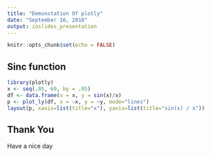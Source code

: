 ```yaml
---
title: "Demonstation Of plotly"
date: "September 16, 2018"
output: ioslides_presentation
---
```


```r
knitr::opts_chunk$set(echo = FALSE)
```

## Sinc function

```r
library(plotly)
x <- seq(.05, 60, by = .05)
df <- data.frame(x = x, y = sin(x)/x)
p <- plot_ly(df, x = ~x, y = ~y, mode="lines")
layout(p, xaxis=list(title="x"), yaxis=list(title="sin(x) / x"))
```

## Thank You

Have a nice day
